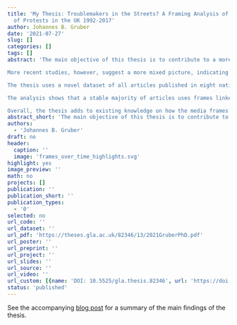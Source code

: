 ```yaml
---
title: 'My Thesis: Troublemakers in the Streets? A Framing Analysis of Newspaper Coverage
  of Protests in the UK 1992-2017'
author: Johannes B. Gruber
date: '2021-07-27'
slug: []
categories: []
tags: []
abstract: 'The main objective of this thesis is to contribute to a more systematic understanding of how mainstream news media in liberal democracies report about protests. Existing research indicates that when mainstream news media report about demonstrations, protesters often face delegitimising coverage. This phenomenon, known as the "(journalistic) protest paradigm, is thought to be a default mindset that leads journalists to emphasize the method of protesters over their message — restricting the impact of one of few tools citizens have to raise important issues.

More recent studies, however, suggest a more mixed picture, indicating both that the protest paradigm is used more conditionally than previously thought and that there have been overall changes in protest reporting in recent decades. There are limitations to the existing literature, however. The scope of studies has been rather narrow, focusing only on single, often radical, protest events or scrutinize the coverage surrounding a specific issue or movement. Furthermore, there are limitations to the theoretical foundation of the protest paradigm. Consequently, operationalisation of the paradigm and the way results have been interpreted differ substantially across studies, which has even led to contradicting findings regarding one protest event in the past.

The thesis uses a novel dataset of all articles published in eight national UK newspapers between 1992 and 2017 about domestic protests and demonstrations (*N* = 27, 496). To analyse coverage in this large corpus, I use an innovative approach to framing analysis that combines best-practice manual coding techniques with supervised machine learning. Using this approach provides a strong methodological and theoretical foundation for the analysis of protest coverage: the operationalisation of frames is more explicit than in existing studies of the protest paradigm and frames are found inductively from the data, rather than being derived from decades old theory.

The analysis shows that a stable majority of articles uses frames linked to the protest paradigm throughout the time frame. At the same time, a substantial and growing number of articles employ legitimising frames — either on their own or co-existing with delegitimising framing. Specifically, I find seven distinct frames: four that follow the delegitimising patterns of the protest paradigm, two frames that legitimise protests and their message and one that is neutral. The results show that patterns of reporting about protest are not static and that the circumstances and features of protest events shape their coverage. Specifically, I find four main determinants for the use of the different media frames: (1.) violent protests get more delegitimising coverage, and less legitimising coverage; (2.) the goal of a protest matters for the kind of reporting it receives, yet relationships between frames and goals are complex and goals overall matter more for legitimising frames; (3.) protests receive less legitimising coverage from tabloid newspapers than from broadsheet outlets and one of the legitimising frames is used less often by right-wing media — which means that differences between outlet categories exist but are less pronounced than expected; and (4.) reports published more recently and longer after the start of an event have a higher chance of containing legitimising framing.

Overall, the thesis adds to existing knowledge on how the media frames protest over time and provides insights into the conditional logic with which journalists use different frames. Moreover, it develops a new approach to framing analysis combining manual and automated content analysis.'
abstract_short: 'The main objective of this thesis is to contribute to a more systematic understanding of how mainstream news media in liberal democracies report about protests.'
authors:
  - 'Johannes B. Gruber'
draft: no
header:
  caption: ''
  image: 'frames_over_time_highlights.svg'
highlight: yes
image_preview: ''
math: no
projects: []
publication: ''
publication_short: ''
publication_types:
  - '0'
selected: no
url_code: ''
url_dataset: ''
url_pdf: 'https://theses.gla.ac.uk/82346/13/2021GruberPhD.pdf'
url_poster: ''
url_preprint: ''
url_project: ''
url_slides: ''
url_source: ''
url_video: ''
url_custom: [{name: 'DOI: 10.5525/gla.thesis.82346', url: 'https://doi.org/10.5525/gla.thesis.82346'}]
status: 'published'
---
```


See the accompanying [blog post](/post/2021-08-02-thesis-published/) for a summary of the main findings of the thesis.
